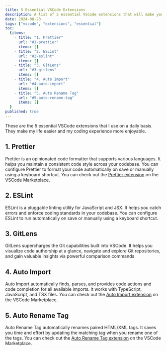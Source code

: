 ```yaml
---
title: 5 Essential VSCode Extensions
description: A list of 5 essential VSCode extensions that will make your life easier.
date: 2024-08-23
tags: ["vscode", "extensions", "essential"]
toc:
  {items:
    - title: "1. Prettier"
      url: "#1-prettier"
      items: []
    - title: "2. ESLint"
      url: "#2-eslint"
      items: []
    - title: "3. GitLens"
      url: "#3-gitlens"
      items: []
    - title: "4. Auto Import"
      url: "#4-auto-import"
      items: []
    - title: "5. Auto Rename Tag"
      url: "#5-auto-rename-tag"
      items: []
  }
published: true
---
```


<Callout>
  These are the 5 essential VSCode extensions that I use on a daily basis. They
  make my life easier and my coding experience more enjoyable.
</Callout>

## 1. Prettier

Prettier is an opinionated code formatter that supports various languages. It helps you maintain a consistent code style across your codebase. You can configure Prettier to format your code automatically on save or manually using a keyboard shortcut.
You can check out the [Prettier extension](https://marketplace.visualstudio.com/items?itemName=esbenp.prettier-vscode) on the VSCode Marketplace.

## 2. ESLint

ESLint is a pluggable linting utility for JavaScript and JSX. It helps you catch errors and enforce coding standards in your codebase. You can configure ESLint to run automatically on save or manually using a keyboard shortcut.

<CompareDemo />

## 3. GitLens

GitLens supercharges the Git capabilities built into VSCode. It helps you visualize code authorship at a glance, navigate and explore Git repositories, and gain valuable insights via powerful comparison commands.

## 4. Auto Import

Auto Import automatically finds, parses, and provides code actions and code completion for all available imports. It works with TypeScript, JavaScript, and TSX files. You can check out the [Auto Import extension](https://marketplace.visualstudio.com/items?itemName=steoates.autoimport) on the VSCode Marketplace.

## 5. Auto Rename Tag

Auto Rename Tag automatically renames paired HTML/XML tags. It saves you time and effort by updating the matching tag when you rename one of the tags. You can check out the [Auto Rename Tag extension](https://marketplace.visualstudio.com/items?itemName=formulahendry.auto-rename-tag) on the VSCode Marketplace.
